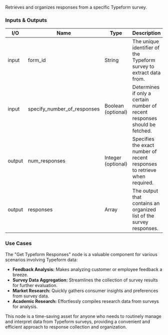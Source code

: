 Retrieves and organizes responses from a specific Typeform survey.

### Inputs & Outputs

| I/O    | Name                        | Type               | Description                                                                |
| ------ | --------------------------- | ------------------ | -------------------------------------------------------------------------- |
| input  | form_id                     | String             | The unique identifier of the Typeform survey to extract data from.         |
| input  | specify_number_of_responses | Boolean (optional) | Determines if only a certain number of recent responses should be fetched. |
| output | num_responses               | Integer (optional) | Specifies the exact number of recent responses to retrieve when required.  |
| output | responses                   | Array              | The output that contains an organized list of the survey responses.        |

### Use Cases

The "Get Typeform Responses" node is a valuable component for various scenarios involving Typeform data:

- **Feedback Analysis:** Makes analyzing customer or employee feedback a breeze.
- **Survey Data Aggregation:** Streamlines the collection of survey results for further evaluation.
- **Market Research:** Quickly gathers consumer insights and preferences from survey data.
- **Academic Research:** Effortlessly compiles research data from surveys for analysis.

This node is a time-saving asset for anyone who needs to routinely manage and interpret data from Typeform surveys, providing a convenient and efficient approach to response collection and organization.
